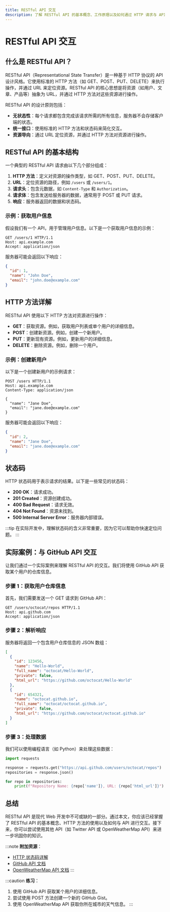 ```yaml
---
title: RESTful API 交互
description: 了解 RESTful API 的基本概念、工作原理以及如何通过 HTTP 请求与 API 进行交互。本文适合初学者，包含代码示例和实际案例。
---
```


# RESTful API 交互

## 什么是 RESTful API？

RESTful API（Representational State Transfer）是一种基于 HTTP 协议的 API 设计风格。它使用标准的 HTTP 方法（如 GET、POST、PUT、DELETE）来执行操作，并通过 URL 来定位资源。RESTful API 的核心思想是将资源（如用户、文章、产品等）抽象为 URL，并通过 HTTP 方法对这些资源进行操作。

RESTful API 的设计原则包括：
- **无状态性**：每个请求都包含完成该请求所需的所有信息，服务器不会存储客户端的状态。
- **统一接口**：使用标准的 HTTP 方法和状态码来简化交互。
- **资源导向**：通过 URL 定位资源，并通过 HTTP 方法对资源进行操作。

## RESTful API 的基本结构

一个典型的 RESTful API 请求由以下几个部分组成：
1. **HTTP 方法**：定义对资源的操作类型，如 GET、POST、PUT、DELETE。
2. **URL**：定位资源的路径，例如 `/users` 或 `/users/1`。
3. **请求头**：包含元数据，如 `Content-Type` 和 `Authorization`。
4. **请求体**：包含发送给服务器的数据，通常用于 POST 或 PUT 请求。
5. **响应**：服务器返回的数据和状态码。

### 示例：获取用户信息

假设我们有一个 API，用于管理用户信息。以下是一个获取用户信息的示例：

```http
GET /users/1 HTTP/1.1
Host: api.example.com
Accept: application/json
```

服务器可能会返回以下响应：

```json
{
  "id": 1,
  "name": "John Doe",
  "email": "john.doe@example.com"
}
```

## HTTP 方法详解

RESTful API 使用以下 HTTP 方法对资源进行操作：

- **GET**：获取资源。例如，获取用户列表或单个用户的详细信息。
- **POST**：创建新资源。例如，创建一个新用户。
- **PUT**：更新现有资源。例如，更新用户的详细信息。
- **DELETE**：删除资源。例如，删除一个用户。

### 示例：创建新用户

以下是一个创建新用户的示例请求：

```http
POST /users HTTP/1.1
Host: api.example.com
Content-Type: application/json

{
  "name": "Jane Doe",
  "email": "jane.doe@example.com"
}
```

服务器可能会返回以下响应：

```json
{
  "id": 2,
  "name": "Jane Doe",
  "email": "jane.doe@example.com"
}
```

## 状态码

HTTP 状态码用于表示请求的结果。以下是一些常见的状态码：

- **200 OK**：请求成功。
- **201 Created**：资源创建成功。
- **400 Bad Request**：请求无效。
- **404 Not Found**：资源未找到。
- **500 Internal Server Error**：服务器内部错误。

:::tip
在实际开发中，理解状态码的含义非常重要，因为它可以帮助你快速定位问题。
:::

## 实际案例：与 GitHub API 交互

让我们通过一个实际案例来理解 RESTful API 的交互。我们将使用 GitHub API 获取某个用户的仓库信息。

### 步骤 1：获取用户仓库信息

首先，我们需要发送一个 GET 请求到 GitHub API：

```http
GET /users/octocat/repos HTTP/1.1
Host: api.github.com
Accept: application/json
```

### 步骤 2：解析响应

服务器将返回一个包含用户仓库信息的 JSON 数组：

```json
[
  {
    "id": 123456,
    "name": "Hello-World",
    "full_name": "octocat/Hello-World",
    "private": false,
    "html_url": "https://github.com/octocat/Hello-World"
  },
  {
    "id": 654321,
    "name": "octocat.github.io",
    "full_name": "octocat/octocat.github.io",
    "private": false,
    "html_url": "https://github.com/octocat/octocat.github.io"
  }
]
```

### 步骤 3：处理数据

我们可以使用编程语言（如 Python）来处理这些数据：

```python
import requests

response = requests.get("https://api.github.com/users/octocat/repos")
repositories = response.json()

for repo in repositories:
    print(f"Repository Name: {repo['name']}, URL: {repo['html_url']}")
```

## 总结

RESTful API 是现代 Web 开发中不可或缺的一部分。通过本文，你应该已经掌握了 RESTful API 的基本概念、HTTP 方法的使用以及如何与 API 进行交互。接下来，你可以尝试使用其他 API（如 Twitter API 或 OpenWeatherMap API）来进一步巩固你的知识。

:::note
**附加资源**：
- [HTTP 状态码详解](https://developer.mozilla.org/zh-CN/docs/Web/HTTP/Status)
- [GitHub API 文档](https://docs.github.com/en/rest)
- [OpenWeatherMap API 文档](https://openweathermap.org/api)
:::

:::caution
**练习**：
1. 使用 GitHub API 获取某个用户的详细信息。
2. 尝试使用 POST 方法创建一个新的 GitHub Gist。
3. 使用 OpenWeatherMap API 获取你所在城市的天气信息。
:::